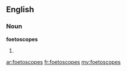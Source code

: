 ==English==

===Noun===
'''foetoscopes'''

# {{plural of|foetoscope}}

[[ar:foetoscopes]]
[[fr:foetoscopes]]
[[my:foetoscopes]]